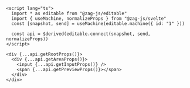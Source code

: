 ```svelte
<script lang="ts">
  import * as editable from "@zag-js/editable"
  import { useMachine, normalizeProps } from "@zag-js/svelte"
  const [snapshot, send] = useMachine(editable.machine({ id: "1" }))

  const api = $derived(editable.connect(snapshot, send, normalizeProps))
</script>

<div {...api.getRootProps()}>
  <div {...api.getAreaProps()}>
    <input {...api.getInputProps()} />
    <span {...api.getPreviewProps()}></span>
  </div>
</div>
```
